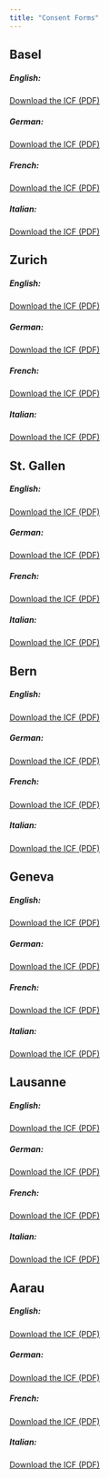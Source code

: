 ```yaml
---
title: "Consent Forms"
---
```



## Basel

##### English:

[Download the ICF (PDF)](files/IC_RETUNE_EN_V1.2_USB_clean.pdf){target="_blank"}

##### German:

[Download the ICF (PDF)](files/IC_RETUNE_DE_V1.2_USB_clean.pdf){target="_blank"}

##### French:

[Download the ICF (PDF)](files/IC_RETUNE_FR_V1.2_USB_clean.pdf){target="_blank"}

##### Italian:

[Download the ICF (PDF)](files/IC_RETUNE_IT_V1.2_USB_clean.pdf){target="_blank"}


## Zurich

##### English:

[Download the ICF (PDF)](files/IC_RETUNE_EN_V1.2_USZ_clean.pdf){target="_blank"}

##### German:

[Download the ICF (PDF)](files/IC_RETUNE_DE_V1.2_USZ_clean.pdf){target="_blank"}

##### French:

[Download the ICF (PDF)](files/IC_RETUNE_FR_V1.2_USZ_clean.pdf){target="_blank"}

##### Italian:

[Download the ICF (PDF)](files/IC_RETUNE_IT_V1.2_USZ_clean.pdf){target="_blank"}


## St. Gallen

##### English:

[Download the ICF (PDF)](files/IC_RETUNE_EN_V1.2_SG_clean.pdf){target="_blank"}

##### German:

[Download the ICF (PDF)](files/IC_RETUNE_DE_V1.2_SG_clean.pdf){target="_blank"}

##### French:

[Download the ICF (PDF)](files/IC_RETUNE_FR_V1.2_SG_clean.pdf){target="_blank"}

##### Italian:

[Download the ICF (PDF)](files/IC_RETUNE_IT_V1.2_SG_clean.pdf){target="_blank"}


## Bern

##### English:

[Download the ICF (PDF)](files/IC_RETUNE_EN_V1.2_BE_clean.pdf){target="_blank"}

##### German:

[Download the ICF (PDF)](files/IC_RETUNE_DE_V1.2_BE_clean.pdf){target="_blank"}

##### French:

[Download the ICF (PDF)](files/IC_RETUNE_FR_V1.2_BE_clean.pdf){target="_blank"}

##### Italian:

[Download the ICF (PDF)](files/IC_RETUNE_IT_V1.2_BE_clean.pdf){target="_blank"}

## Geneva

##### English:

[Download the ICF (PDF)](files/IC_RETUNE_EN_V1.2_GE_clean.pdf){target="_blank"}

##### German:

[Download the ICF (PDF)](files/IC_RETUNE_DE_V1.2_GE_clean.pdf){target="_blank"}

##### French:

[Download the ICF (PDF)](files/IC_RETUNE_FR_V1.2_GE_clean.pdf){target="_blank"}

##### Italian:

[Download the ICF (PDF)](files/IC_RETUNE_IT_V1.2_GE_clean.pdf){target="_blank"}

## Lausanne

##### English:

[Download the ICF (PDF)](files/IC_RETUNE_EN_V1.2_LS_clean.pdf){target="_blank"}

##### German:

[Download the ICF (PDF)](files/IC_RETUNE_DE_V1.2_LS_clean.pdf){target="_blank"}

##### French:

[Download the ICF (PDF)](files/IC_RETUNE_FR_V1.2_LS_clean.pdf){target="_blank"}

##### Italian:

[Download the ICF (PDF)](files/IC_RETUNE_IT_V1.2_LS_clean.pdf){target="_blank"}

## Aarau

##### English:

[Download the ICF (PDF)](files/IC_RETUNE_EN_V1.2_KSA_clean.pdf){target="_blank"}

##### German:

[Download the ICF (PDF)](files/IC_RETUNE_DE_V1.2_KSA_clean.pdf){target="_blank"}

##### French:

[Download the ICF (PDF)](files/IC_RETUNE_FR_V1.2_KSA_clean.pdf){target="_blank"}

##### Italian:

[Download the ICF (PDF)](files/IC_RETUNE_IT_V1.2_KSA_clean.pdf){target="_blank"}